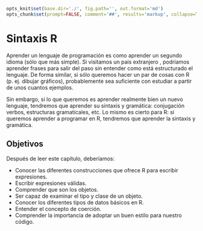 ```r
opts_knit$set(base.dir='./', fig.path='', out.format='md')
opts_chunk$set(prompt=FALSE, comment='##', results='markup', collapse=TRUE)
```

# Sintaxis R

Aprender un lenguaje de programación es como aprender un segundo idioma (sólo
que más simple). Si visitamos un pais extranjero , podríamos aprender frases para
salir del paso sin entender como está estructurado el lenguaje. De forma similar,
si sólo queremos hacer un par de cosas con R (p. ej. dibujar gráficos), probablemente
sea suficiente con estudiar a partir de unos cuantos ejemplos.

Sin embargo, si lo que queremos es aprender realmente bien un nuevo lenguaje, tendremos
que aprender su sintaxis y gramática: conjugación verbos, estructuras gramaticales, etc.
Lo mismo es cierto para R: si queremos aprender a programar en R, tendremos que 
aprender la sintaxis y gramática.


## Objetivos

Después de leer este capítulo, deberíamos:

- Conocer las diferentes construcciones que ofrece R para escribir expresiones.
- Escribir expresiones válidas.
- Comprender que son los objetos.
- Ser capaz de examinar el tipo y clase de un objeto.
- Conocer los diferentes tipos de datos básicos en R.
- Entender el concepto de coerción.
- Comprender la importancia de adoptar un buen estilo para nuestro código.
